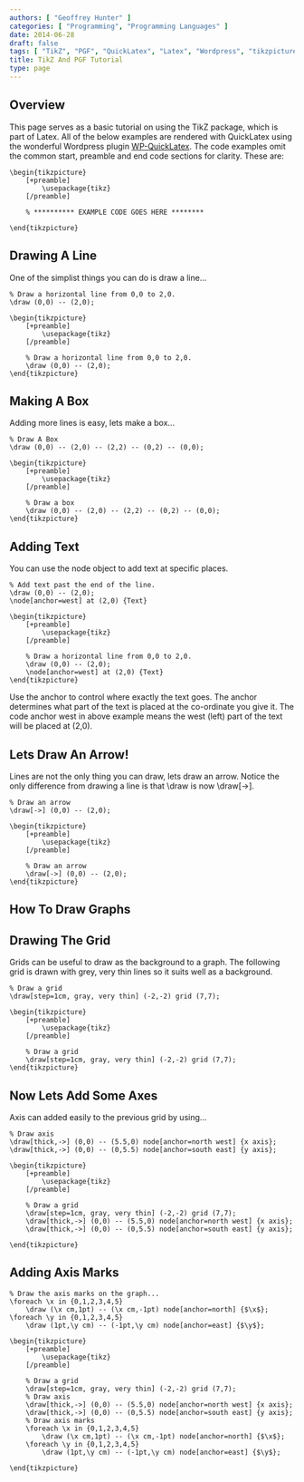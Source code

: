 ```yaml
---
authors: [ "Geoffrey Hunter" ]
categories: [ "Programming", "Programming Languages" ]
date: 2014-06-28
draft: false
tags: [ "TikZ", "PGF", "QuickLatex", "Latex", "Wordpress", "tikzpicture", "line", "box", "arrow", "text" ]
title: TikZ And PGF Tutorial
type: page
---
```



## Overview

This page serves as a basic tutorial on using the TikZ package, which is part of Latex. All of the below examples are rendered with QuickLatex using the wonderful Wordpress plugin [WP-QuickLatex](http://wordpress.org/plugins/wp-quicklatex/). The code examples omit the common start, preamble and end code sections for clarity. These are:

```text
\begin{tikzpicture}
	[+preamble]
		\usepackage{tikz}
	[/preamble]
	
	% ********** EXAMPLE CODE GOES HERE ********
	
\end{tikzpicture}
```

## Drawing A Line

One of the simplist things you can do is draw a line...

```text
% Draw a horizontal line from 0,0 to 2,0.
\draw (0,0) -- (2,0);	
```

```
\begin{tikzpicture}
	[+preamble]
		\usepackage{tikz}
	[/preamble]

	% Draw a horizontal line from 0,0 to 2,0.
	\draw (0,0) -- (2,0);
\end{tikzpicture}
```

## Making A Box

Adding more lines is easy, lets make a box...

```text
% Draw A Box
\draw (0,0) -- (2,0) -- (2,2) -- (0,2) -- (0,0);
```

```
\begin{tikzpicture}
	[+preamble]
		\usepackage{tikz}
	[/preamble]

	% Draw a box
	\draw (0,0) -- (2,0) -- (2,2) -- (0,2) -- (0,0);
\end{tikzpicture}
```

## Adding Text

You can use the node object to add text at specific places.

```text
% Add text past the end of the line.
\draw (0,0) -- (2,0);
\node[anchor=west] at (2,0) {Text}
```

```
\begin{tikzpicture}
	[+preamble]
		\usepackage{tikz}
	[/preamble]

	% Draw a horizontal line from 0,0 to 2,0.
	\draw (0,0) -- (2,0);
	\node[anchor=west] at (2,0) {Text}
\end{tikzpicture}
```

Use the anchor to control where exactly the text goes. The anchor determines what part of the text is placed at the co-ordinate you give it. The code anchor west in above example means the west (left) part of the text will be placed at (2,0).

## Lets Draw An Arrow!

Lines are not the only thing you can draw, lets draw an arrow. Notice the only difference from drawing a line is that \draw is now \draw[->].

```text
% Draw an arrow
\draw[->] (0,0) -- (2,0);
```

```
\begin{tikzpicture}
	[+preamble]
		\usepackage{tikz}
	[/preamble]

	% Draw an arrow
	\draw[->] (0,0) -- (2,0);
\end{tikzpicture}
```	

## How To Draw Graphs

## Drawing The Grid

Grids can be useful to draw as the background to a graph. The following grid is drawn with grey, very thin lines so it suits well as a background.

```text
% Draw a grid
\draw[step=1cm, gray, very thin] (-2,-2) grid (7,7);
```

```
\begin{tikzpicture}
	[+preamble]
		\usepackage{tikz}
	[/preamble]

	% Draw a grid
	\draw[step=1cm, gray, very thin] (-2,-2) grid (7,7);
\end{tikzpicture}
```	

## Now Lets Add Some Axes

Axis can added easily to the previous grid by using...

```
% Draw axis
\draw[thick,->] (0,0) -- (5.5,0) node[anchor=north west] {x axis};
\draw[thick,->] (0,0) -- (0,5.5) node[anchor=south east] {y axis};	
```

```
\begin{tikzpicture}
	[+preamble]
		\usepackage{tikz}
	[/preamble]

	% Draw a grid
	\draw[step=1cm, gray, very thin] (-2,-2) grid (7,7);
	\draw[thick,->] (0,0) -- (5.5,0) node[anchor=north west] {x axis};
	\draw[thick,->] (0,0) -- (0,5.5) node[anchor=south east] {y axis};		

\end{tikzpicture}
```	

## Adding Axis Marks

```   
% Draw the axis marks on the graph...
\foreach \x in {0,1,2,3,4,5}
	\draw (\x cm,1pt) -- (\x cm,-1pt) node[anchor=north] {$\x$};
\foreach \y in {0,1,2,3,4,5}
	\draw (1pt,\y cm) -- (-1pt,\y cm) node[anchor=east] {$\y$};
```

```
\begin{tikzpicture}
	[+preamble]
		\usepackage{tikz}
	[/preamble]

	% Draw a grid
	\draw[step=1cm, gray, very thin] (-2,-2) grid (7,7);
	% Draw axis
	\draw[thick,->] (0,0) -- (5.5,0) node[anchor=north west] {x axis};
	\draw[thick,->] (0,0) -- (0,5.5) node[anchor=south east] {y axis};
	% Draw axis marks
	\foreach \x in {0,1,2,3,4,5}
		\draw (\x cm,1pt) -- (\x cm,-1pt) node[anchor=north] {$\x$};
	\foreach \y in {0,1,2,3,4,5}
		\draw (1pt,\y cm) -- (-1pt,\y cm) node[anchor=east] {$\y$};

\end{tikzpicture}
```